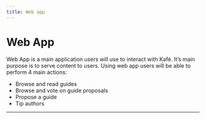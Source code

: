 ```yaml
---
title: Web app
---
```



# Web App

Web App is a main application users will use to interact with Kafé.
It’s main purpose is to serve content to users. Using web app users will be able to perform 4 main actions:

- Browse and read guides
- Browse and vote on guide proposals
- Propose a guide
- Tip authors

---

<Authors path="apps/docs/pages/web-app/summary.mdx" />

